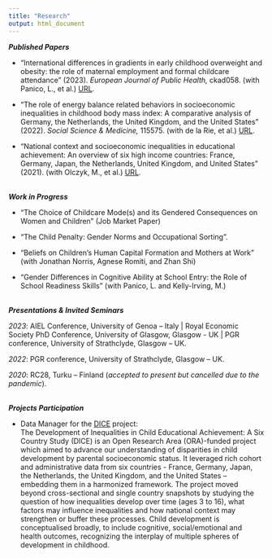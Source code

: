 ```yaml
---
title: "Research"
output: html_document
---
```


<i> <b> Published Papers </i> </b>
 <br>
 
- "International differences in gradients in early childhood overweight and obesity: the role of maternal employment and formal childcare attendance" (2023). <i> European Journal of Public Health, </i> ckad058. (with Panico, L., et al.) [URL](https://academic.oup.com/eurpub/advance-article/doi/10.1093/eurpub/ckad058/7126956).
 
- "The role of energy balance related behaviors in socioeconomic inequalities in childhood body mass index: A comparative analysis of Germany, the Netherlands, the United Kingdom, and the United States" (2022). <i> Social Science & Medicine, </i> 115575. (with de la Rie, et al.) [URL](https://www.sciencedirect.com/science/article/pii/S0277953622008814?via%3Dihub).
 
- "National context and socioeconomic inequalities in educational achievement: An overview of six high income
countries: France, Germany, Japan, the Netherlands, United Kingdom, and United States" (2021). (with Olczyk, M., et al.)  [URL](https://www.ined.fr/fichier/s_rubrique/31940/267.socioeconomic.inequality.cross.country.comparisons.fr.pdf).

 <br>
 <i> <b> Work in Progress </i> </b>
 <br>
 
- "The Choice of Childcare Mode(s) and its Gendered Consequences on Women and Children" (Job Market Paper)

 
- "The Child Penalty: Gender Norms and Occupational Sorting".
 
 
- "Beliefs on Children's Human Capital Formation and Mothers at Work" (with Jonathan Norris, Agnese Romiti, and Zhan Shi)
 
- "Gender Differences in Cognitive Ability at School Entry: the Role of School Readiness Skills" (with
Panico, L. and Kelly-Irving, M.)

 <br>
<i> <b> Presentations & Invited Seminars </i> </b>
 <br>

*2023*: AIEL Conference, University of Genoa – Italy | Royal Economic Society PhD Conference, University of Glasgow, Glasgow - UK | PGR conference, University of Strathclyde, Glasgow – UK.

*2022*: PGR conference, University of Strathclyde, Glasgow – UK.

*2020*: RC28, Turku – Finland (*accepted to present but cancelled due to the pandemic*).


 <br>
<i> <b> Projects Participation </i> </b>
 <br>
 
- Data Manager for the [DICE](www.dice.site.ined.fr) project: <br>
The Development of Inequalities in Child Educational Achievement: A Six Country Study (DICE) is an Open Research Area (ORA)-funded project which aimed to advance our understanding of disparities in child development by parental socioeconomic status. It leveraged rich cohort and administrative data from six countries - France, Germany, Japan, the Netherlands, the United Kingdom, and the United States – embedding them in a harmonized framework. The project moved beyond cross-sectional and single country snapshots by studying the question of how inequalities develop over time (ages 3 to 16), what factors may influence inequalities and how national context may strengthen or buffer these processes. Child development is conceptualised broadly, to include cognitive, social/emotional and health outcomes, recognizing the interplay of multiple spheres of development in childhood.
<br>



